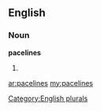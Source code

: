 ==English==

===Noun===
'''pacelines'''

# {{plural of|[[paceline]]}}

[[Category:English plurals]]

[[ar:pacelines]]
[[my:pacelines]]